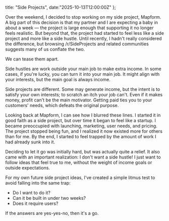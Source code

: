   title: "Side Projects", 
  date:"2025-10-13T12:00:00Z"
};

Over the weekend, I decided to stop working on my side project, Mapform. A big
part of this decision is that my partner and I are expecting a baby in about a
week — the project is large enough that supporting it no longer feels realistic.
But beyond that, the project had started to feel less like a side project and
more like a side hustle. Until recently, I hadn't really considered the
difference, but browsing /r/SideProjects and related communities suggests many
of us conflate the two.

We can tease them apart.

Side hustles are work outside your main job to make extra income. In some cases,
if you're lucky, you can turn it into your main job. It might align with your
interests, but the main goal is always income.

Side projects are different. Some may generate income, but the intent is to
satisfy your own interests; to scratch an itch your job can't. Even if it makes
money, profit can't be the main motivator. Getting paid ties you to your
customers' needs, which defeats the original purpose.

Looking back at Mapform, I can see how I blurred these lines. I started it in
good faith as a side project, but over time it began to feel like a startup. I
became preoccupied with launching, marketing, user needs, and pricing. The
project stopped being fun, and I realized it now existed more for others than
for me. By the end, I started to feel trapped by the amount of work I had
already sunk into it.

Deciding to let it go was initially hard, but was actually quite a relief. It
also came with an important realization: I don't want a side hustle! I just want
to follow ideas that feel true to me, without the weight of income goals or
outside expectations.

For my own future side project ideas, I've created a simple litmus test to
avoid falling into the same trap:
<ul>
	<li>Do I want to do it?</li>
	<li>Can it be built in under two weeks?</li>
	<li>Does it require users?</li>
</ul>

If the answers are yes-yes-no, then it's a go.